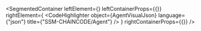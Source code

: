 
<SegmentedContainer
  leftElement={<AgentDesc />}
  leftContainerProps={{}}
  rightElement={
    <CodeHighlighter
      object={AgentVisualJson}
      language={"json"}
      title={"SSM-CHAINCODE/Agent"}
    />
  }
  rightContainerProps={{}}
/>

<div
  class={"spacer"}
/>


